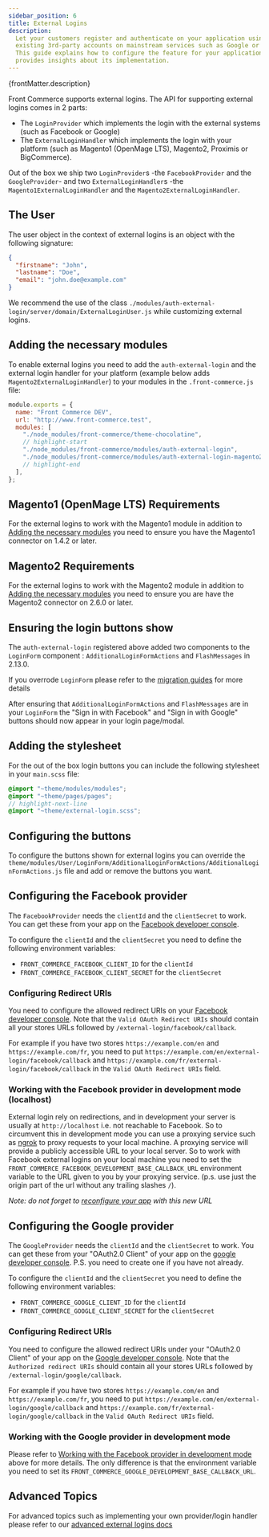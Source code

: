 ```yaml
---
sidebar_position: 6
title: External Logins
description:
  Let your customers register and authenticate on your application using their
  existing 3rd-party accounts on mainstream services such as Google or Facebook.
  This guide explains how to configure the feature for your application and
  provides insights about its implementation.
---
```



<SinceVersion tag="2.13 (Beta feature ~ API may change)" />

<p>{frontMatter.description}</p>

Front Commerce supports external logins. The API for supporting external logins
comes in 2 parts:

- The `LoginProvider` which implements the login with the external systems (such
  as Facebook or Google)
- The `ExternalLoginHandler` which implements the login with your platform (such
  as Magento1 (OpenMage LTS), Magento2, Proximis or BigCommerce).

Out of the box we ship two `LoginProvider`s -the `FacebookProvider` and the
`GoogleProvider`- and two `ExternalLoginHandler`s -the
`Magento1ExternalLoginHandler` and the `Magento2ExternalLoginHandler`.

## The User

The user object in the context of external logins is an object with the
following signature:

```json
{
  "firstname": "John",
  "lastname": "Doe",
  "email": "john.doe@example.com"
}
```

We recommend the use of the class
`./modules/auth-external-login/server/domain/ExternalLoginUser.js` while
customizing external logins.

## Adding the necessary modules

To enable external logins you need to add the `auth-external-login` and the
external login handler for your platform (example below adds
`Magento2ExternalLoginHandler`) to your modules in the `.front-commerce.js`
file:

```js title="./front-commerce.js"
module.exports = {
  name: "Front Commerce DEV",
  url: "http://www.front-commerce.test",
  modules: [
    "./node_modules/front-commerce/theme-chocolatine",
    // highlight-start
    "./node_modules/front-commerce/modules/auth-external-login",
    "./node_modules/front-commerce/modules/auth-external-login-magento2",
    // highlight-end
  ],
};
```

## Magento1 (OpenMage LTS) Requirements

For the external logins to work with the Magento1 module in addition to
[Adding the necessary modules](#adding-the-necessary-modules) you need to ensure
you have the Magento1 connector on 1.4.2 or later.

## Magento2 Requirements

For the external logins to work with the Magento2 module in addition to
[Adding the necessary modules](#adding-the-necessary-modules) you need to ensure
you are have the Magento2 connector on 2.6.0 or later.

## Ensuring the login buttons show

The `auth-external-login` registered above added two components to the
`LoginForm` component : `AdditionalLoginFormActions` and `FlashMessages` in
2.13.0.

If you overrode `LoginForm` please refer to the
[migration guides](/docs/appendices/migration-guides#login-form-update) for more
details

After ensuring that `AdditionalLoginFormActions` and `FlashMessages` are in your
`LoginForm` the "Sign in with Facebook" and "Sign in with Google" buttons should
now appear in your login page/modal.

## Adding the stylesheet

For the out of the box login buttons you can include the following stylesheet in
your `main.scss` file:

```scss
@import "~theme/modules/modules";
@import "~theme/pages/pages";
// highlight-next-line
@import "~theme/external-login.scss";
```

## Configuring the buttons

To configure the buttons shown for external logins you can override the
`theme/modules/User/LoginForm/AdditionalLoginFormActions/AdditionalLoginFormActions.js`
file and add or remove the buttons you want.

## Configuring the Facebook provider

The `FacebookProvider` needs the `clientId` and the `clientSecret` to work. You
can get these from your app on the
[Facebook developer console](https://developers.facebook.com/apps/).

To configure the `clientId` and the `clientSecret` you need to define the
following environment variables:

- `FRONT_COMMERCE_FACEBOOK_CLIENT_ID` for the `clientId`
- `FRONT_COMMERCE_FACEBOOK_CLIENT_SECRET` for the `clientSecret`

### Configuring Redirect URIs

You need to configure the allowed redirect URIs on your
[Facebook developer console](https://developers.facebook.com/apps/). Note that
the `Valid OAuth Redirect URIs` should contain all your stores URLs followed by
`/external-login/facebook/callback`.

For example if you have two stores `https://example.com/en` and
`https://example.com/fr`, you need to put
`https://example.com/en/external-login/facebook/callback` and
`https://example.com/fr/external-login/facebook/callback` in the
`Valid OAuth Redirect URIs` field.

### Working with the Facebook provider in development mode (localhost)

External login rely on redirections, and in development your server is usually
at `http://localhost` i.e. not reachable to Facebook. So to circumvent this in
development mode you can use a proxying service such as
[ngrok](https://ngrok.com/) to proxy requests to your local machine. A proxying
service will provide a publicly accessible URL to your local server. So to work
with Facebook external logins on your local machine you need to set the
`FRONT_COMMERCE_FACEBOOK_DEVELOPMENT_BASE_CALLBACK_URL` environment variable to
the URL given to you by your proxying service. (p.s. use just the origin part of
the url without any trailing slashes `/`).

_Note: do not forget to [reconfigure your app](#configuring-redirect-uris) with
this new URL_

## Configuring the Google provider

The `GoogleProvider` needs the `clientId` and the `clientSecret` to work. You
can get these from your "OAuth2.0 Client" of your app on the
[google developer console](https://console.developers.google.com/apis/credentials).
P.S. you need to create one if you have not already.

To configure the `clientId` and the `clientSecret` you need to define the
following environment variables:

- `FRONT_COMMERCE_GOOGLE_CLIENT_ID` for the `clientId`
- `FRONT_COMMERCE_GOOGLE_CLIENT_SECRET` for the `clientSecret`

### Configuring Redirect URIs

You need to configure the allowed redirect URIs under your "OAuth2.0 Client" of
your app on the
[Google developer console](https://console.developers.google.com/apis/credentials).
Note that the `Authorized redirect URIs` should contain all your stores URLs
followed by `/external-login/google/callback`.

For example if you have two stores `https://example.com/en` and
`https://example.com/fr`, you need to put
`https://example.com/en/external-login/google/callback` and
`https://example.com/fr/external-login/google/callback` in the
`Valid OAuth Redirect URIs` field.

### Working with the Google provider in development mode

Please refer to
[Working with the Facebook provider in development mode](#working-with-the-facebook-provider-in-development-mode-localhost)
above for more details. The only difference is that the environment variable you
need to set its `FRONT_COMMERCE_GOOGLE_DEVELOPMENT_BASE_CALLBACK_URL`.

## Advanced Topics

For advanced topics such as implementing your own provider/login handler please
refer to our
[advanced external logins docs](/docs/advanced/features/external-logins/advanced)
